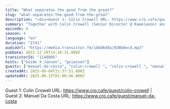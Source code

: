 ```yaml
---
title: "What separates the good from the great?"
slug: "what-separates-the-good-from-the-great"
description: "<div>Guest 1: Colin Crowell URL: https://www.cro.cafe/guest/colin-crowell | Guest 2: Manuel Da Costa URL: https://www.cro.cafe/guest/manuel-da-costa&nbsp;</div>"
summary: "Together with Colin Crowell (Senior Director @ Kameleoon) and Manuel Da Costa (Founder Effective Experiments) we discussed what separates the GOOD from the GREAT Experimentation programs."
episode: 4
season: 4
language: "en"
duration: "2741"
audioUrl: "https://media.transistor.fm/1b6d6d9a/830b0ecd.mp3"
pubDate: 2022-12-29T14:10:31.000Z
transistorId: "1148805"
hosts: ["Guido X Jansen", "gxjansen"]
guests: ["manuel-da-costa", "colin-crowell ", "colin-crowell ", "manuel-da-costa"]
createdAt: 2025-06-04T21:37:51.000Z
updatedAt: 2025-06-15T01:00:46.000Z
---
```


Guest 1: Colin Crowell URL: https://www.cro.cafe/guest/colin-crowell | Guest 2: Manuel Da Costa URL: https://www.cro.cafe/guest/manuel-da-costa
